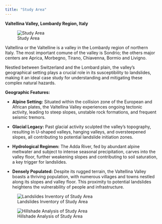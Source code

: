```yaml
---
title: "Study Area"
---
```


**Valtellina Valley, Lombardy Region, Italy**

![Study Area](images/mapp.png)

Valtellina or the Valtelline is a valley in the Lombardy region of northern Italy. The most important comune of the valley is Sondrio; the others major centers are Aprica, Morbegno, Tirano, Chiavenna, Bormio and Livigno.

Nestled between Switzerland and the Lombard plain, the valley's geographical setting plays a crucial role in its susceptibility to landslides, making it an ideal case study for understanding and mitigating these complex natural hazards.

**Geographic Features:**

-   **Alpine Setting:** Situated within the collision zone of the European and African plates, the Valtellina Valley experiences ongoing tectonic activity, leading to steep slopes, unstable rock formations, and frequent seismic tremors.

-   **Glacial Legacy:** Past glacial activity sculpted the valley's topography, resulting in U-shaped valleys, hanging valleys, and oversteepened slopes, all contributing to potential landslide initiation zones.

-   **Hydrological Regimen:** The Adda River, fed by abundant alpine meltwater and subject to intense seasonal precipitation, carves into the valley floor, further weakening slopes and contributing to soil saturation, a key trigger for landslides.

-   **Densely Populated:** Despite its rugged terrain, the Valtellina Valley boasts a thriving population, with numerous villages and towns nestled along its slopes and valley floor. This proximity to potential landslides heightens the vulnerability of people and infrastructure.

![Landslides Inventory of Study Area](images/mapp_landslide.png)

![Hillshade Analysis of Study Area](images/hillshade.png){fig-align="center"}
